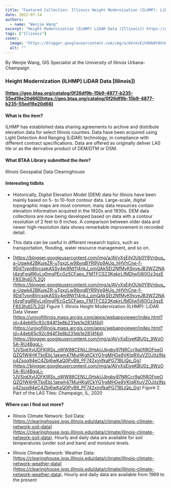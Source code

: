 ```yaml
---
title: "Featured Collection: Illinois Height Modernization (ILHMP): LiDAR Data"
date: 2022-07-14
authors:
  - name: "Wenjie Wang"
excerpt: "Height Modernization (ILHMP) LiDAR Data [Illinois]) https://geo.btaa.org/catalog/0f26df9b-15b9-4877-b235-55ed19e20d66 What is the item?"
tags: ["Illinois"]
cover:
  image: "https://blogger.googleusercontent.com/img/a/AVvXsEjhOUb0Y8Vnbus_a-Uqwk42BKujeZR-uTgxzLw9lbyqBYR9Vp9AUq_hHVhCne-f-9DdTvpn8ljrcspkASSy4ei9Nt114nkJ_pmQAkSEt2NfMvK9xyeJB3WZ2NAt4zgFgglR6vLq0mgPEcGz5CFaeo_FMTFCS23KgkirLfMDIw5W0Oz3gzEF8S3hdG7L2Q=s320"
  alt: ""
---
```


By Wenjie Wang, GIS Specialist at the University of Illinois Urbana-Champaign

 

 



### Height Modernization (ILHMP) LiDAR Data [Illinois])



#### [https://geo.btaa.org/catalog/0f26df9b-15b9-4877-b235-55ed19e20d66](https://geo.btaa.org/catalog/0f26df9b-15b9-4877-b235-55ed19e20d66)

 

#### What is the item?

 

ILHMP has established data sharing agreements to archive and distribute elevation data for select Illinois counties. Data have been acquired using Light Detection And Ranging (LiDAR) technology, in compliance with different contract specifications.   Data are offered as originally deliver LAS tile or as the derivative product of DEM/DTM or DSM.

 

#### What BTAA Library submitted the item?

 

Illinois Geospatial Data Clearinghouse

 

#### Interesting tidbits

 


- Historically, Digital Elevation Model (DEM) data for Illinois have been mainly based on 5- to 10-foot contour data. Large-scale, digital topographic maps are most common; many data resources contain elevation information acquired in the 1920s and 1930s. DEM data collections are now being developed based on data with a contour resolution of 2 feet to 6 inches. A comparison between older data and newer high-resolution data shows remarkable improvement in recorded detail.
- This data can be useful in different research topics, such as transportation, flooding, water resource management, and so on.



- [https://blogger.googleusercontent.com/img/a/AVvXsEjhOUb0Y8Vnbus_a-Uqwk42BKujeZR-uTgxzLw9lbyqBYR9Vp9AUq_hHVhCne-f-9DdTvpn8ljrcspkASSy4ei9Nt114nkJ_pmQAkSEt2NfMvK9xyeJB3WZ2NAt4zgFgglR6vLq0mgPEcGz5CFaeo_FMTFCS23KgkirLfMDIw5W0Oz3gzEF8S3hdG7L2Q](https://blogger.googleusercontent.com/img/a/AVvXsEjhOUb0Y8Vnbus_a-Uqwk42BKujeZR-uTgxzLw9lbyqBYR9Vp9AUq_hHVhCne-f-9DdTvpn8ljrcspkASSy4ei9Nt114nkJ_pmQAkSEt2NfMvK9xyeJB3WZ2NAt4zgFgglR6vLq0mgPEcGz5CFaeo_FMTFCS23KgkirLfMDIw5W0Oz3gzEF8S3hdG7L2Q) Figure 1. Illinois Height Modernization (ILHMP): LiDAR Data Viewer [https://univofillinois.maps.arcgis.com/apps/webappviewer/index.html?id=44eb65c92c944f3e8b231eb1e2814f4d](https://univofillinois.maps.arcgis.com/apps/webappviewer/index.html?id=44eb65c92c944f3e8b231eb1e2814f4d) [https://blogger.googleusercontent.com/img/a/AVvXsEiyeKBU0z_9WzO5A-RU4BggLj-1JVSjqtXvUDFKIRSs_oWW88CENU_0HskUJbgby97NRCcr9a0fjROFpeOQZQ1W4HKTbiiEbL1akwh47MuHKgIICkYG1rgMHGe8VKIqRXuVZOJjtzINso4Zsoq94eC4Zbj6wKaQ0PyB9_PF742xinifkaPG71BLiQp_Gg](https://blogger.googleusercontent.com/img/a/AVvXsEiyeKBU0z_9WzO5A-RU4BggLj-1JVSjqtXvUDFKIRSs_oWW88CENU_0HskUJbgby97NRCcr9a0fjROFpeOQZQ1W4HKTbiiEbL1akwh47MuHKgIICkYG1rgMHGe8VKIqRXuVZOJjtzINso4Zsoq94eC4Zbj6wKaQ0PyB9_PF742xinifkaPG71BLiQp_Gg) Figure 2. Part of the LAS Tiles: Champaign, IL, 2020
 

#### Where can I find out more?

 


- Illinois Climate Network: Soil Data: [https://clearinghouse.isgs.illinois.edu/data/climate/illinois-climate-network-soil-data](https://clearinghouse.isgs.illinois.edu/data/climate/illinois-climate-network-soil-data). Hourly and daily data are available for soil temperatures (under sod and bare) and moisture levels.

- Illinois Climate Network: Weather Data: [https://clearinghouse.isgs.illinois.edu/data/climate/illinois-climate-network-weather-data](https://clearinghouse.isgs.illinois.edu/data/climate/illinois-climate-network-weather-data). Hourly and daily data are available from 1989 to the present


<br/> <br/> <br/>
